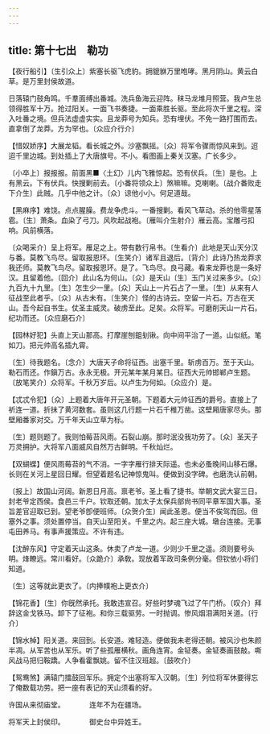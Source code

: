 ```yaml
---
---
---
```

title: 第十七出　勒功
---




【夜行船引】〔生引众上〕紫塞长驱飞虎豹。拥貔貅万里咆哮。黑月阴山。黄云白草。是万里封侯故道。

日落辕门鼓角鸣。千羣面缚出番城。洗兵鱼海云迎阵。秣马龙堆月照营。我卢生总领得胜军十万。抢过阳关。一面飞书奏捷。一面乘胜长驱。至此将次千里之程。深入吐番之境。但兵法虚虚实实。且龙莽号为知兵。恐有埋伏。不免一路打围而去。直拿倒了龙莽。方为罕也。〔众应介行介〕

【惜奴娇序】大展龙韬。看长城之外。沙塞飘摇。〔众〕将军令骤雨惊风来到。迢迢千里边城。到处插上了大唐旗号。不小。看图画上秦关汉塞。广长多少。

〔小卒上〕报报报。前面黑■〈土幻〉儿内飞雅惊起。恐有伏兵。〔生〕是也。上有黑云。下有伏兵。快搜剿前去。〔小番将领众上〕煞嘛嘛。克喇喇。〔战介番败走下介生〕此贼。几乎中他之计。〔众〕谅他小小。何足道哉。

【黑麻序】难饶。点点腥臊。费龙争虎斗。一番搜剿。看风飞草动。杀的他零星落雹。〔生〕萧条。血染了弓刀。风吹起战袍。〔雁叫介生射介〕雁云高。宝雕弓扣响。风前横落。

〔众喝采介〕呈上将军。雁足之上。带有数行帛书。〔生看介〕此地是天山天分汉与番。莫教飞鸟尽。留取报恩环。〔生笑介〕诸军且退后。〔背介〕此诗乃热龙莽求我还师。莫教飞鸟尽。留取报恩环。是了。飞鸟尽。良弓藏。看来龙莽也是一条好汉。且留着他。〔回介〕此山名为何山。〔众〕是天山〔生〕玉门关过来多少。〔众〕九百九十九里。〔生〕怎生少一里。〔众〕天山上一片石占了一里。〔生〕从来有人征战至此者乎。〔众〕从古未有。〔生笑介〕怪的古诗云。空留一片石。万古在天山。吾今起自书生。仗圣主威灵。破虏至此。足矣。众将军。可磨削天山一片石。纪功而还。〔众应磨石介〕

【园林好犯】头直上天山那高。打摩崖刨鉏刬锹。向中间平治了一道。山似纸。笔如刀。把元帅高名插九霄。

〔生〕待我题名。〔念介〕大唐天子命将征西。出塞千里。斩虏百万。至于天山。勒石而还。作鎭万古。永永无极。开元某年某月某日。征西大元帅邯郸卢生题。〔放笔笑介〕众将军。千秋万岁后。以卢生为何如。〔众应介〕是。

【忒忒令犯】〔众〕上题着大唐年开元圣朝。下题着大元帅征西的爵号。直接上了祈连一道。折抺了黄河数套。虽则这几行题一片石千椎万凿。这壁厢唐家尽头。那壁厢番家对交。万千年天山立草为标。

〔生〕题则题了。我则怕莓苔风雨。石裂山崩。那时泯没我功劳了。〔众〕圣天子万灵拥护。大将军八面威风自然万古鲜明。千秋灿烂。

【双蝴蝶】便风雨莓苔的气不消。一字字雁行排天际遥。也未必蚤晚间山移石爆。长则在关河上星回日耀。但望着题名记神惊鬼叫。便做到没字碑。也磨洗认前朝。

〔报上〕故国山河阔。新恩日月高。禀老爷。圣上看了捷书。举朝文武大宴三日。封老爷定西侯。食邑三千户。钦取还朝。加太子太保兵部尙书同平章军国大事。圣旨差官迎取已到。望老爷卽便班师。〔众贺介生〕闻此圣恩。便当不俟驾而回。但塞外之事。须处置停当。自天山至阳关。千里之内。起三座大城。墩台连接。无事屯田养马。有事声援策应。不许有违。

【沈醉东风】守定着天山这条。休卖了卢龙一道。少则少千里之遥。须则要号头明。烽瞭远。常川看好。〔众跪介〕承敎。现放着军政司条例分毫。但钦依小将们知道。

〔生〕这等就此更衣了。〔内捧幞袍上更衣介〕

【锦花香】〔生〕你旣然承托。我敢违宣召。好些时梦魂飞过了午门桥。〔叹介〕拜辞这金戈铁马。卸下了征袍。和你三载驱劳。一时抛调。惨风烟泪满阳关道。〔行介〕

【锦水棹】阳关道。来回到。长安道。难轻造。便做我未老得还朝。被风沙也朱颜半凋。从军苦也从军乐。听了些孤雁横秋。画角连宵。金钲奏。金钲奏画鼓敲。嘶风战马把归鞍蹻。人争看霍飘姚。留不住汉班超。〔鼓吹介〕

【鸳鸯煞】满辕门擂鼓回军乐。拥定个出塞将军入汉朝。〔生〕列位将军休要得忘了俺数载功劳。把一座有表记的天山须看的好。

许国从来彻庙堂。　　　　连年不为在疆场。

将军天上封侯印。　　　　御史台中异姓王。